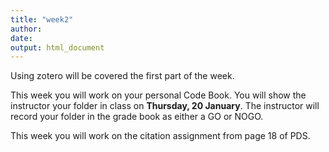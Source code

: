 ```yaml
---
title: "week2"
author: 
date: 
output: html_document
---
```


Using zotero will be covered the first part of the week.

This week you will work on your personal Code Book.  You will show the instructor your folder in class on **Thursday, 20 January**.  The instructor will record your folder in the grade book as either a GO or NOGO.  

This week you will work on the citation assignment from page 18 of PDS.
